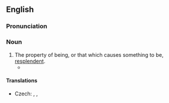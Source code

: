 ==English==
{{was wotd|2015|August|24}}

===Pronunciation===
{{IPA|/ɹɪˈsplɛn.dəns/|lang=en}}

===Noun===
{{en-noun|~}}

# The property of being, or that which causes something to be, [[resplendent]].
#* {{quote-book|author=Milton|title=Paradise Lost|year=1667|passage=Son! thou in whom my glory I behold / In full '''resplendence''', heir of all my might.}}

====Translations====
{{trans-top|property of being replendent}}
* Czech: {{t|cs|zář}}, {{t|cs|třpyt}}, {{t|cs|jas}}
{{trans-mid}}
{{trans-bottom}}
